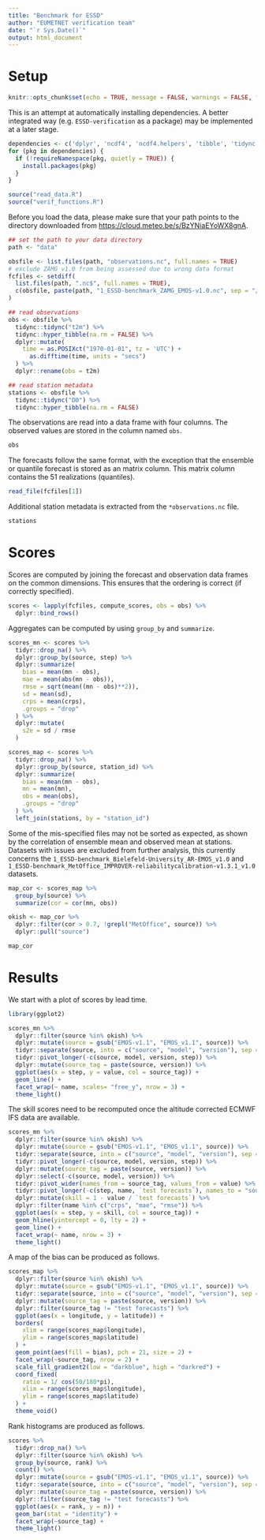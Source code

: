```yaml
---
title: "Benchmark for ESSD"
author: "EUMETNET verification team"
date: "`r Sys.Date()`"
output: html_document
---
```


# Setup
```r
knitr::opts_chunk$set(echo = TRUE, message = FALSE, warnings = FALSE, fig.width = 8, fig.height = 4)
```
This is an attempt at automatically installing dependencies.
A better integrated way (e.g. `ESSD-verification` as a package) may be implemented at a later stage.

```r
dependencies <- c('dplyr', 'ncdf4', 'ncdf4.helpers', 'tibble', 'tidync', 'ggplot2', 'tidyr', 'SpecsVerification', 'verification', 'zoo', 'rmarkdown', 'knitr')
for (pkg in dependencies) {
  if (!requireNamespace(pkg, quietly = TRUE)) {
    install.packages(pkg)
  }
}

source("read_data.R")
source("verif_functions.R")

```

Before you load the data, please make sure that your path points to the directory downloaded from [https://cloud.meteo.be/s/BzYNiaEYoWX8gnA](`cloud.meteo.be`).

```r
## set the path to your data directory
path <- "data"

obsfile <- list.files(path, "observations.nc", full.names = TRUE)
# exclude ZAMG v1.0 from being assessed due to wrong data format
fcfiles <- setdiff(
  list.files(path, ".nc$", full.names = TRUE), 
  c(obsfile, paste(path, "1_ESSD-benchmark_ZAMG_EMOS-v1.0.nc", sep = "/"))
)

## read observations
obs <- obsfile %>% 
  tidync::tidync("t2m") %>%
  tidync::hyper_tibble(na.rm = FALSE) %>%
  dplyr::mutate(
    time = as.POSIXct("1970-01-01", tz = 'UTC') + 
      as.difftime(time, units = "secs")
  ) %>%
  dplyr::rename(obs = t2m)

## read station metadata
stations <- obsfile %>%
  tidync::tidync("D0") %>% 
  tidync::hyper_tibble(na.rm = FALSE)
```

The observations are read into a data frame with four columns. 
The observed values are stored in the column named `obs`.

```r
obs
```


The forecasts follow the same format, with the exception that the ensemble or quantile forecast is stored as an matrix column. 
This matrix column contains the 51 realizations (quantiles). 

```r
read_file(fcfiles[1])
```
Additional station metadata is extracted from the `*observations.nc` file.
```r
stations
```

# Scores

Scores are computed by joining the forecast and observation data frames on the common dimensions.
This ensures that the ordering is correct (if correctly specified).

```r
scores <- lapply(fcfiles, compute_scores, obs = obs) %>%
  dplyr::bind_rows()
```

Aggregates can be computed by using `group_by` and `summarize`.

```r
scores_mn <- scores %>%
  tidyr::drop_na() %>% 
  dplyr::group_by(source, step) %>%
  dplyr::summarize(
    bias = mean(mn - obs),
    mae = mean(abs(mn - obs)), 
    rmse = sqrt(mean((mn - obs)**2)), 
    sd = mean(sd), 
    crps = mean(crps), 
    .groups = "drop"
  ) %>% 
  dplyr::mutate(
    s2e = sd / rmse
  )

scores_map <- scores %>% 
  tidyr::drop_na() %>%
  dplyr::group_by(source, station_id) %>%
  dplyr::summarize(
    bias = mean(mn - obs),
    mn = mean(mn), 
    obs = mean(obs),
    .groups = "drop"
  ) %>%
  left_join(stations, by = "station_id")
```

Some of the mis-specified files may not be sorted as expected, as shown by the correlation of ensemble mean and observed mean at stations.
Datasets with issues are excluded from further analysis, this currently concerns the `1_ESSD-benchmark_Bielefeld-University_AR-EMOS_v1.0` and `1_ESSD-benchmark_MetOffice_IMPROVER-reliabilitycalibration-v1.3.1_v1.0` datasets.

```r
map_cor <- scores_map %>% 
  group_by(source) %>%
  summarize(cor = cor(mn, obs))

okish <- map_cor %>%
  dplyr::filter(cor > 0.7, !grepl("MetOffice", source)) %>%
  dplyr::pull("source")

map_cor
```

# Results

We start with a plot of scores by lead time.

```r
library(ggplot2)

scores_mn %>%
  dplyr::filter(source %in% okish) %>%
  dplyr::mutate(source = gsub("EMOS-v1.1", "EMOS_v1.1", source)) %>%
  tidyr::separate(source, into = c("source", "model", "version"), sep = "_") %>%
  tidyr::pivot_longer(-c(source, model, version, step)) %>%
  dplyr::mutate(source_tag = paste(source, version)) %>%
  ggplot(aes(x = step, y = value, col = source_tag)) + 
  geom_line() + 
  facet_wrap(~ name, scales= "free_y", nrow = 3) + 
  theme_light()
```

The skill scores need to be recomputed once the altitude corrected ECMWF IFS data are available. 

```r
scores_mn %>%
  dplyr::filter(source %in% okish) %>%
  dplyr::mutate(source = gsub("EMOS-v1.1", "EMOS_v1.1", source)) %>%
  tidyr::separate(source, into = c("source", "model", "version"), sep = "_") %>%
  tidyr::pivot_longer(-c(source, model, version, step)) %>%
  dplyr::mutate(source_tag = paste(source, version)) %>%
  dplyr::select(-c(source, model, version)) %>%
  tidyr::pivot_wider(names_from = source_tag, values_from = value) %>%
  tidyr::pivot_longer(-c(step, name, `test forecasts`), names_to = "source_tag") %>%
  dplyr::mutate(skill = 1 - value / `test forecasts`) %>%
  dplyr::filter(name %in% c("crps", "mae", "rmse")) %>%
  ggplot(aes(x = step, y = skill, col = source_tag)) + 
  geom_hline(yintercept = 0, lty = 2) + 
  geom_line() + 
  facet_wrap(~ name, nrow = 3) + 
  theme_light()
```

A map of the bias can be produced as follows.

```r
scores_map %>%
  dplyr::filter(source %in% okish) %>%
  dplyr::mutate(source = gsub("EMOS-v1.1", "EMOS_v1.1", source)) %>%
  tidyr::separate(source, into = c("source", "model", "version"), sep = "_") %>%
  dplyr::mutate(source_tag = paste(source, version)) %>%
  dplyr::filter(source_tag != "test forecasts") %>%
  ggplot(aes(x = longitude, y = latitude)) + 
  borders(
    xlim = range(scores_map$longitude), 
    ylim = range(scores_map$latitude)
  ) + 
  geom_point(aes(fill = bias), pch = 21, size = 2) + 
  facet_wrap(~source_tag, nrow = 2) + 
  scale_fill_gradient2(low = "darkblue", high = "darkred") + 
  coord_fixed(
    ratio = 1/ cos(50/180*pi),
    xlim = range(scores_map$longitude), 
    ylim = range(scores_map$latitude)
  ) +
  theme_void()
```

Rank histograms are produced as follows.

```r
scores %>% 
  tidyr::drop_na() %>% 
  dplyr::filter(source %in% okish) %>%
  group_by(source, rank) %>%
  count() %>%
  dplyr::mutate(source = gsub("EMOS-v1.1", "EMOS_v1.1", source)) %>%
  tidyr::separate(source, into = c("source", "model", "version"), sep = "_") %>%
  dplyr::mutate(source_tag = paste(source, version)) %>%
  dplyr::filter(source_tag != "test forecasts") %>%
  ggplot(aes(x = rank, y = n)) + 
  geom_bar(stat = "identity") +  
  facet_wrap(~source_tag) + 
  theme_light()
```